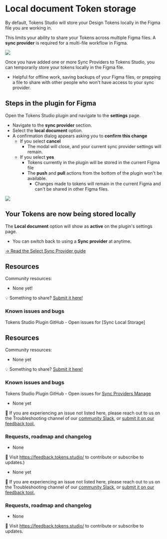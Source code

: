 # Local document Token storage
By default, Tokens Studio will store your Design Tokens locally in the Figma file you are working in. 

This limits your ability to share your Tokens across multiple Figma files. A **sync provider** is required for a multi-file workflow in Figma. 

![](/token-storage-and-sync/settings-page-sync-localOnly-v2-01.png)

Once you have added one or more Sync Providers to Tokens Studio, you can temporarily store your tokens locally in the Figma file. 
- Helpful for offline work, saving backups of your Figma files, or prepping a file to share with other people who won't have access to your sync provider. 

## Steps in the plugin for Figma
Open the Tokens Studio plugin and navigate to the **settings** page. 
- Navigate to the **sync provider** section.  
- Select the **local document** option. 
- A confirmation dialog appears asking you to **confirm this change**
	- If you select **cancel**
		- The modal will close, and your current sync provider settings will remain. 
	- If you select **yes** 
		- Tokens currently in the plugin will be stored in the current Figma file
		- The **push** and **pull** actions from the bottom of the plugin won't be available. 
			- Changes made to tokens will remain in the current Figma and can't be shared in other Figma files. 

![](/token-storage-and-sync/setting-sync-switch-local-annotated-v2-01.png)

## Your Tokens are now being stored locally
The **Local document** option will show as **active** on the plugin's settings page. 
- You can switch back to using a **Sync provider** at anytime. 

[→ Read the Select Sync Provider guide](/token-storage-and-sync/sync-provider-select-from-list)

## Resources
Community resources:
- None yet! 

💡 Something to share? [Submit it here!](https://feedback.tokens.studio/)

### Known issues and bugs
Tokens Studio Plugin GitHub - Open issues for [Sync Local Storage]

## Resources
Community resources:
- None yet

💡 Something to share? [Submit it here!](https://feedback.tokens.studio/)

### Known issues and bugs
Tokens Studio Plugin GitHub - Open issues for [Sync Providers Manage](https://github.com/tokens-studio/figma-plugin/labels/sync%20providers%20manage)
- None yet

🐞 If you are experiencing an issue not listed here, please reach out to us on the Troubleshooting channel of our [community Slack](https://tokens.studio/slack), or [submit it on our feedback tool.](https://feedback.tokens.studio/ ) 

### Requests, roadmap and changelog
- None 

💌 Visit https://feedback.tokens.studio/ to contribute or subscribe to updates.)
- None yet

🐞 If you are experiencing an issue not listed here, please reach out to us on the Troubleshooting channel of our [community Slack](https://tokens.studio/slack), or [submit it on our feedback tool.](https://feedback.tokens.studio/ ) 

### Requests, roadmap and changelog
- None 

💌 Visit https://feedback.tokens.studio/ to contribute or subscribe to updates.